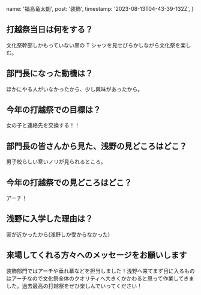   name: '福島竜太朗',
  post: '装飾',
  timestamp: '2023-08-13T04-43-39-132Z',
}

## 打越祭当日は何をする？

文化祭幹部しかもっていない黒の T シャツを見せびらかしながら文化祭を楽しむ。

## 部門長になった動機は？

ほかにやる人がいなかったから、少し興味があったから。

## 今年の打越祭での目標は？

女の子と連絡先を交換する！！

## 部門長の皆さんから見た、浅野の見どころはどこ？

男子校らしい寒いノリが見られるところ。

## 今年の打越祭での見どころはどこ？

アーチ！

## 浅野に入学した理由は？

家が近かったから(浅野しか受からなかった)

## 来場してくれる方々へのメッセージをお願いします

装飾部門ではアーチや垂れ幕などを担当しました！浅野へ来てまず目に入るものはアーチなので文化祭全体のクオリティへ大きくかかわると思って作業してきました。過去最高の打越祭をぜひ楽しんでいってください！
